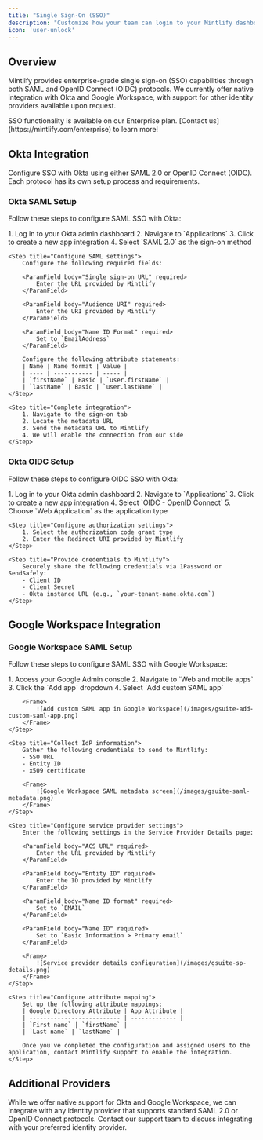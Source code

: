 ```yaml
---
title: "Single Sign-On (SSO)"
description: "Customize how your team can login to your Mintlify dashboard"
icon: 'user-unlock'
---
```


## Overview

Mintlify provides enterprise-grade single sign-on (SSO) capabilities through both SAML and OpenID Connect (OIDC) protocols. We currently offer native integration with Okta and Google Workspace, with support for other identity providers available upon request.

<Note>
  SSO functionality is available on our Enterprise plan. [Contact
  us](https://mintlify.com/enterprise) to learn more!
</Note>

## Okta Integration

Configure SSO with Okta using either SAML 2.0 or OpenID Connect (OIDC). Each protocol has its own setup process and requirements.

### Okta SAML Setup

Follow these steps to configure SAML SSO with Okta:

<Steps>
    <Step title="Create a SAML application">
        1. Log in to your Okta admin dashboard
        2. Navigate to `Applications`
        3. Click to create a new app integration 
        4. Select `SAML 2.0` as the sign-on method
    </Step>
    
    <Step title="Configure SAML settings">
        Configure the following required fields:

        <ParamField body="Single sign-on URL" required>
            Enter the URL provided by Mintlify
        </ParamField>

        <ParamField body="Audience URI" required>
            Enter the URI provided by Mintlify
        </ParamField>

        <ParamField body="Name ID Format" required>
            Set to `EmailAddress`
        </ParamField>

        Configure the following attribute statements:
        | Name | Name format | Value |
        | ---- | ----------- | ----- |
        | `firstName` | Basic | `user.firstName` |
        | `lastName` | Basic | `user.lastName` |
    </Step>

    <Step title="Complete integration">
        1. Navigate to the sign-on tab
        2. Locate the metadata URL
        3. Send the metadata URL to Mintlify
        4. We will enable the connection from our side
    </Step>
</Steps>

### Okta OIDC Setup

Follow these steps to configure OIDC SSO with Okta:

<Steps>
    <Step title="Create an OIDC application">
        1. Log in to your Okta admin dashboard
        2. Navigate to `Applications`
        3. Click to create a new app integration
        4. Select `OIDC - OpenID Connect`
        5. Choose `Web Application` as the application type
    </Step>

    <Step title="Configure authorization settings">
        1. Select the authorization code grant type
        2. Enter the Redirect URI provided by Mintlify
    </Step>

    <Step title="Provide credentials to Mintlify">
        Securely share the following credentials via 1Password or SendSafely:
        - Client ID
        - Client Secret
        - Okta instance URL (e.g., `your-tenant-name.okta.com`)
    </Step>
</Steps>

## Google Workspace Integration

### Google Workspace SAML Setup

Follow these steps to configure SAML SSO with Google Workspace:

<Steps>
    <Step title="Create a SAML application">
        1. Access your Google Admin console
        2. Navigate to `Web and mobile apps`
        3. Click the `Add app` dropdown
        4. Select `Add custom SAML app`

        <Frame>
            ![Add custom SAML app in Google Workspace](/images/gsuite-add-custom-saml-app.png)
        </Frame>
    </Step>

    <Step title="Collect IdP information">
        Gather the following credentials to send to Mintlify:
        - SSO URL 
        - Entity ID
        - x509 certificate

        <Frame>
            ![Google Workspace SAML metadata screen](/images/gsuite-saml-metadata.png)
        </Frame>
    </Step>

    <Step title="Configure service provider settings">
        Enter the following settings in the Service Provider Details page:

        <ParamField body="ACS URL" required>
            Enter the URL provided by Mintlify
        </ParamField>

        <ParamField body="Entity ID" required>
            Enter the ID provided by Mintlify
        </ParamField>

        <ParamField body="Name ID format" required>
            Set to `EMAIL`
        </ParamField>

        <ParamField body="Name ID" required>
            Set to `Basic Information > Primary email`
        </ParamField>

        <Frame>
            ![Service provider details configuration](/images/gsuite-sp-details.png)
        </Frame>
    </Step>

    <Step title="Configure attribute mapping">
        Set up the following attribute mappings:
        | Google Directory Attribute | App Attribute |
        | -------------------------- | ------------- |
        | `First name` | `firstName` |  
        | `Last name` | `lastName` |

        Once you've completed the configuration and assigned users to the application, contact Mintlify support to enable the integration.
    </Step>
</Steps>

## Additional Providers

While we offer native support for Okta and Google Workspace, we can integrate with any identity provider that supports standard SAML 2.0 or OpenID Connect protocols. Contact our support team to discuss integrating with your preferred identity provider.